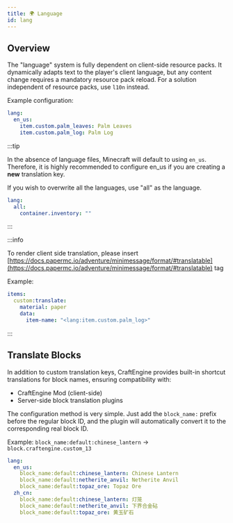 ```yaml
---
title: 🌍 Language
id: lang
---
```


## Overview

The "language" system is fully dependent on client-side resource packs. It dynamically adapts text to the player's client language, but any content change requires a mandatory resource pack reload. For a solution independent of resource packs, use `l10n` instead.

Example configuration:

```yaml
lang:
  en_us:
    item.custom.palm_leaves: Palm Leaves
    item.custom.palm_log: Palm Log
```

:::tip

In the absence of language files, Minecraft will default to using `en_us`. Therefore, it is highly recommended to configure en\_us if you are creating a **new** translation key.

If you wish to overwrite all the languages, use "all" as the language.

```yaml
lang:
  all:
    container.inventory: ""
```

:::

:::info

To render client side translation, please insert [https://docs.papermc.io/adventure/minimessage/format/#translatable](https://docs.papermc.io/adventure/minimessage/format/#translatable) tag

Example:
```yml
items:
  custom:translate:
    material: paper
    data:
      item-name: "<lang:item.custom.palm_log>"
```
:::

## Translate Blocks

In addition to custom translation keys, CraftEngine provides built-in shortcut translations for block names, ensuring compatibility with:

- CraftEngine Mod (client-side)
- Server-side block translation plugins

The configuration method is very simple. Just add the `block_name:` prefix before the regular block ID, and the plugin will automatically convert it to the corresponding real block ID.

Example: `block_name:default:chinese_lantern` -> `block.craftengine.custom_13`

```yaml
lang:
  en_us:
    block_name:default:chinese_lantern: Chinese Lantern
    block_name:default:netherite_anvil: Netherite Anvil
    block_name:default:topaz_ore: Topaz Ore
  zh_cn:
    block_name:default:chinese_lantern: 灯笼
    block_name:default:netherite_anvil: 下界合金砧
    block_name:default:topaz_ore: 黄玉矿石
```